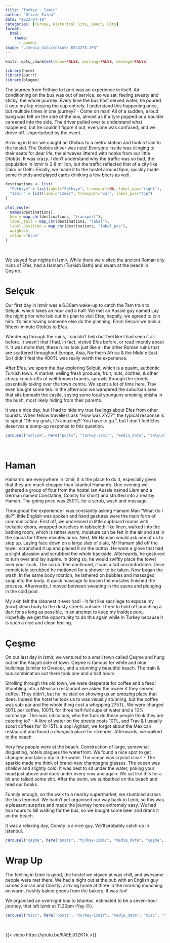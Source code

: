 ```yaml
---
title: "Turkey - Izmir"
author: "Oliver Eaton"
date: "2023-04-19"
categories: [Turkey, Historical Site, Beach, City]
format: 
  html:
    theme: 
      - pandoc
image: "./media_data/selçuk/_DSC4275.JPG"
---
```


```r
knitr::opts_chunk$set(echo=FALSE, warning=FALSE, message=FALSE)
```

```r
library(here)
library(purrr)
library(blogme)
```

The journey from Fethiye to Izmir was an experience in itself. Air conditioning on the bus was out of service, so we sat, feeling sweaty and sticky, the whole journey. Every time the bus host served water, he poured it onto my lap missing the cup entirely. I understand this happening once, but multiple times in one journey? - Come on man! All of a sudden, a loud bang was felt on the side of the bus, almost as if a tyre popped or a boulder careened into the side. The driver pulled over to understand what happened, but he couldn't figure it out, everyone was confused, and we drove off. Unperturbed by the event.

Arriving in Izmir we caught an Otobüs to a metro station and took a train to the hostel. The Otobüs driver was nuts! Everyone inside was clinging to their seats for dear life, the airwaves littered with honks from our little Otobüs. It was crazy. I don't understand why the traffic was so bad, the population in Izmir is 2.8 million, but the traffic reflected that of a city like Cairo or Delhi. Finally, we made it to the hostel around 9pm, quickly made some friends and played cards drinking a few beers as well.

```r
destinations <- list(
  "Fethiye" = list(label="Fethiye", transport=NA, label_pos="right"),
  "Izmir" = list(label="Izmir", transport="car", label_pos="top")
)

plot_route(
  names(destinations),
  how = map_chr(destinations, "transport"),
  label_text = map_chr(destinations, "label"),
  label_position = map_chr(destinations, "label_pos"),
  weight=3,
  colour="blue"
)
```

<br>

We stayed four nights in Izmir. While there we visited the ancient Roman city ruins of Efes, had a Hamam (Turkish Bath) and swam at the beach in Çeşme.

# Selçuk

Our first day in Izmir was a 6.30am wake-up to catch the 7am train to Selçuk, which takes an hour and a half. We met an Aussie guy named Lay the night prior who laid out his plan to visit Efes, happily, we agreed to join him. It's nice having someone else do the planning. From Selçuk we took a fifteen-minute Otobüs to Efes.

Wandering through the ruins, I couldn't help but feel like I had seen it all before. It wasn't that I had, in fact, visited Efes before, or read intently about it. It was more that, these ruins look just like all the other Roman ruins that are scattered throughout Europe, Asia, Northern Africa & the Middle East. So I didn't feel the 400TL was really worth the experience.

After Efes, we spent the day exploring Selçuk, which is a quaint, authentic Turkish town. A market, selling fresh produce, fruit, nuts, clothes; & other cheap knock-offs of well-known brands, sprawls through the streets, essentially taking over the town centre. We spent a lot of time here, Trav even bought some tea. In the afternoon we wandered the suburban area that sits beneath the castle, spying some local younguns smoking shisha in the bush, most likely hiding from their parents.

It was a nice day, but I had to hide my true feelings about Efes from other tourists. When fellow travellers ask "How was *XYZ*?", the typical response is to spout "Oh my gosh, it's amazing!!! You have to go.", but I don't feel Efes deserves a pump-up response to this question.

```r
carousel("selçuk", here("posts", "turkey-izmir", "media_data", "selçuk", "selçuk.yml"))
```

<br>

# Haman

Hamam's are everywhere in Izmir, it is the place to do it, especially given that they are much cheaper than Istanbul Hamam's. One evening we gathered a group of four from the hostel (an Aussie named Liam and a German named Constatine, Consty for short) and strutted into a nearby Haman. The going price was 250TL for a scrub, wash and massage.

Throughout the experience I was constantly asking Hamam Man "What do I do?", little English was spoken and hand gestures were the main form of communication. First off, we undressed in little cupboard rooms with lockable doors, wrapped ourselves in tablecloth-like linen, walked into the bathing room; which is rather warm, moisture can be felt in the air and sat in the sauna for fifteen minutes or so. Next, Mr Hamam would ask one of us to step up. Laying face down on a large slab of slate, Mr Hamam slid off the towel, scrunched it up and placed it on the buttox. He wore a glove that had a slight abrasion and scrubbed the whole backside. Afterwards, he gestured to turn over and lay supine. In doing so, he would swiftly place the towel over your cock. The scrub then continued, it was a tad uncomfortable. Once completely scrubbed he motioned for a shower to be taken. Now began the wash. In the same body rotation, he lathered on bubbles and massaged soap into the body. A quick massage to loosen the muscles finished the process. Afterwards, I moved between sweating in the sauna and plunging in the cold pool.

My skin felt the cleanest it ever had! - It felt like sacrilege to expose my (now) clean body to the dusty streets outside. I tried to hold off punching a dart for as long as possible, in an attempt to keep my insides pure. Hopefully we get the opportunity to do this again while in Turkey because it is such a nice and clean feeling.

# Çeşme

On our last day in Izmir, we ventured to a small town called Çeşme and hung out on the Alaçatı side of town. Çeşme is famous for white and blue buildings (similar to Greece), and a stunningly beautiful beach. The train & bus combination out there took one and a half hours.

Strolling through the old town, we were desperate for coffee and a feed! Stumbling into a Mexican restaurant we asked the owner if they served coffee. They didn't, but he insisted on showing us an *amazing* place that does. Indeed the hotel he took us to was visually stunning, but the coffee was sub-par and the whole thing cost a whopping 275TL. We were charged 50TL per coffee, 100TL for three half-full cups of water and a 10% surcharge. This was ridiculous, who the fuck do these people think they are catering to? - A litre of water on the streets costs 10TL, and Trav & I usually scout coffees for 10-15TL a pop! Aghast, we forgot about the Mexican restaurant and found a *cheapish* place for iskender. Afterwards, we walked to the beach.

Very few people were at the beach. Construction of large, somewhat disgusting, hotels plagues the waterfront. We found a nice spot to get changed and take a dip in the water. The ocean was crystal clear! - The sparkle made me think of brand-new champagne glasses. The ocean was shallow and slightly cold. It was best to sit under the water, poking your head just above and duck under every now and again. We sat like this for a bit and talked some shit. After the swim, we sunbathed on the beach and read our books.

Funnily enough, on the walk to a nearby supermarket, we stumbled across the bus terminal. We hadn't yet organised our way back to Izmir, so this was a pleasant surprise and made the journey home extremely easy. We had two hours to kill waiting for the bus, so we bought some beer and drank it on the beach.

It was a relaxing day, Consty is a nice guy. We'll probably catch up in Istanbul.

```r
carousel("çeşme", here("posts", "turkey-izmir", "media_data", "çeşme", "çeşme.yml"))
```

# Wrap Up

The feeling in Izmir is good, the hostel we stayed at was chill, and awesome people were met there. We had a night out at the pub with an English guy named Simran and Consty; arriving home at three in the morning munching on warm, freshly baked goods from the bakery. It was fun!

We organised an overnight bus to Istanbul, estimated to be a seven-hour journey, that left Izmir at 11.30pm (Yay 😑).

```r
carousel("misc", here("posts", "turkey-izmir", "media_data", "misc", "misc.yml"))
```

<br>

{{< video https://youtu.be/FAEEjtOZKTk >}}
